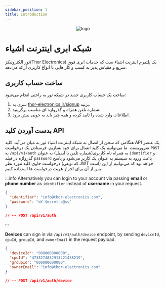 ```yaml
---
sidebar_position: 1
title: Introduction
---
```



<center>
  <img
    alt="logo"
    src="/docs/img/logo-blue.png"
    width={250}
    style={{ marginTop: 32, marginBottom: 64 }}
  />
</center>

# شبکه ابری اینترنت اشیاء

ثور الکترونیکز(Thor Electronics)
یک پلتفرم اینترنت اشیاء ست که خدمات
ابری فوق سریع و مقیاس پذیر به کسب و کار هایی
با انواع کاربری ارائه می‌دهد.

## ساخت حساب کاربری

ساخت یک حساب کاربری جدید در شبکه ثور به راحتی انجام می‌شود:

1. سری به [thor-electronics.ir/signup](https://thor-electronics.ir/signup) بزنید.
2. شماره تلفن همراه و گذرواژه ای مناسب برگزینید.
3. اطلاعات وارد شده را تایید کرده و همه چیز باید به خوبی پیش برود.

## بدست آوردن کلید API

هنگامی که سخن از اتصال به شبکه اینترنت اشیاء ثور به میان می‌آید، کلید
API
یک عنصر ضروریست. ما می‌توانیم یک کلید اتصال برای خود بسازیم.
فرستادن یک درخواست
`POST`
به
`/api/v1/auth`
به همراه نام کاربری(شماره تلفن یا ایمیل) به عنوان
`identifier`
و گذرواژه در فیلد
`password`
باعث ورود به سیستم به عنوان یک کاربر می‌شود و پاسخ درخواست حاوی کلید مورد نظر
(که نوعی JWT است)
خواهد بود که می‌توانیم از این پس از آن برای احراز هویت درخواست ها استفاده کنیم.

:::info
Alternatively you can login to your account via passing **email** or
**phone number** as `identifier` instead of **username** in your
request.

```JSON title="User Login HTTP Request Body"
{
  "identifier": "info@thor-electronics.com",
  "password": "mY-$ecret-p@ss"
}

// -- POST /api/v1/auth
```

:::

**Devices** can sign in via `/api/v1/auth/device` endpoint, by sending
`deviceId`, `cpuId`, `groupId`, and `ownerEmail` in the request
payload.

```JSON title="Device Login HTTP Request Body"
{
  "deviceId": "000000000000",
  "cpuId": "4738274832913421438219",
  "groupId": "000000000000",
  "ownerEmail": "info@thor-electronics.com"
}

// -- POST /api/v1/auth/device
```
